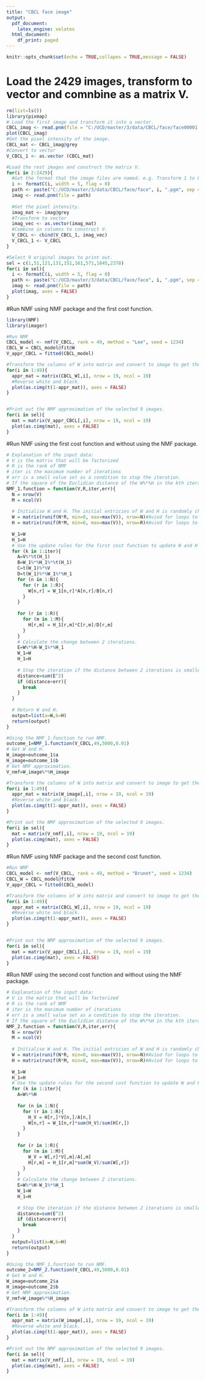 ---
title: "CBCL face image"
output:
  pdf_document:
    latex_engine: xelatex
  html_document:
    df_print: paged
---

```{r setup, include=FALSE}
knitr::opts_chunk$set(echo = TRUE,collapes = TRUE,message = FALSE)
```

# Load the 2429 images, transform to vector and comnbine as a matrix V.

```{r}
rm(list=ls())
library(pixmap)
# Load the first image and transform it into a vector.
CBCL_imag <- read.pnm(file = "C:/UCD/master/3/data/CBCL/face/face00001.pgm")
plot(CBCL_imag)
#Get the pixel intensity of the image.
CBCL_mat <- CBCL_imag@grey
#Convert to vector
V_CBCL_1 <- as.vector (CBCL_mat)

#Load the rest images and construct the matrix V.
for(i in 2:2429){
  #Get the format that the image files are named. e.g. Transform 1 to 00001, 110 to 00110.
  i <- formatC(i, width = 5, flag = 0)
  path <- paste("C:/UCD/master/3/data/CBCL/face/face", i, ".pgm", sep = "")
  imag <- read.pnm(file = path)
  
  #Get the pixel intensity.
  imag_mat <- imag@grey
  #Transform to vector
  imag_vec <- as.vector(imag_mat)
  #Combine in columns to construct V.
  V_CBCL <- cbind(V_CBCL_1, imag_vec)
  V_CBCL_1 <- V_CBCL
}

#Select 9 original images to print out.
sel = c(1,51,121,131,151,161,571,1845,2378)
for(i in sel){
  i <- formatC(i, width = 5, flag = 0)
  path <- paste("C:/UCD/master/3/data/CBCL/face/face", i, ".pgm", sep = "")
  imag <- read.pnm(file = path)
  plot(imag, axes = FALSE)
}
```

#Run NMF using NMF package and the first cost function.

```{r}
library(NMF)
library(imager)

#Run NMF
CBCL_model <- nmf(V_CBCL, rank = 49, method = "Lee", seed = 1234)
CBCL_W = CBCL_model@fit@W
V_appr_CBCL = fitted(CBCL_model)

#Transform the columns of W into matrix and convert to image to get the basic images.
for(i in 1:49){
  appr_mat = matrix(CBCL_W[,i], nrow = 19, ncol = 19)
  #Reverse white and black.
  plot(as.cimg(t(1-appr_mat)), axes = FALSE)
}


#Print out the NMF approximation of the selected 9 images.
for(i in sel){
  mat = matrix(V_appr_CBCL[,i], nrow = 19, ncol = 19)
  plot(as.cimg(mat), axes = FALSE)
}
```

#Run NMF using the first cost function and without using the NMF package.

```{r}
# Explanation of the input data:
# V is the matrix that will be factorized
# R is the rank of NMF
# iter is the maximum number of iterations
# err is a small value set as a condition to stop the iteration.
# If the square of the Euclidian distance of the W%*%H in the kth iteration and the W%*%H in the (k+1)th iteration is smaller than err, then the iteration can be stopped. 
NMF_1.function = function(V,R,iter,err){
  N = nrow(V)
  M = ncol(V)
  
  # Initialise W and H. The initial entricies of W and H is randomly chosen between 0 and the maximum entry of V.
  W = matrix(runif(N*R, min=0, max=max(V)), nrow=N)#Aviod for loops to improve calculation speed.
  H = matrix(runif(R*M, min=0, max=max(V)), nrow=R)#Aviod for loops to improve calculation speed.
  
  W_1=W
  H_1=H
  # Use the update rules for the first cost function to update W and H iteratively.
  for (k in 1:iter){
    A=V%*%t(H_1)
    B=W_1%*%H_1%*%t(H_1)
    C=t(W_1)%*%V
    D=t(W_1)%*%W_1%*%H_1
    for (n in 1:N){
      for (r in 1:R){
        W[n,r] = W_1[n,r]*A[n,r]/B[n,r]
      }
    }
    
    for (r in 1:R){
      for (m in 1:M){
        H[r,m] = H_1[r,m]*C[r,m]/D[r,m]
      }
    }
    # Calculate the change between 2 iterations.
    E=W%*%H-W_1%*%H_1
    W_1=W
    H_1=H
    
    # Stop the iteration if the distance between 2 iterations is smaller than err.
    distance=sum(E^2)
    if (distance<err){
      break
    }
  }
  
  # Return W and H.
  output=list(a=W,b=H)
  return(output)
}

#Using the NMF_1.function to run NMF.
outcome_1=NMF_1.function(V_CBCL,49,5000,0.01)
# Get W and H.
W_image=outcome_1$a
H_image=outcome_1$b
# Get NMF approximation.
V_nmf=W_image%*%H_image

#Transform the columns of W into matrix and convert to image to get the basic images.
for(i in 1:49){
  appr_mat = matrix(W_image[,i], nrow = 19, ncol = 19)
  #Reverse white and black.
  plot(as.cimg(t(1-appr_mat)), axes = FALSE)
}

#Print out the NMF approximation of the selected 9 images.
for(i in sel){
  mat = matrix(V_nmf[,i], nrow = 19, ncol = 19)
  plot(as.cimg(mat), axes = FALSE)
}
```

#Run NMF using NMF package and the second cost function.

```{r}
#Run NMF
CBCL_model <- nmf(V_CBCL, rank = 49, method = "Brunet", seed = 1234)
CBCL_W = CBCL_model@fit@W
V_appr_CBCL = fitted(CBCL_model)

#Transform the columns of W into matrix and convert to image to get the basic images.
for(i in 1:49){
  appr_mat = matrix(CBCL_W[,i], nrow = 19, ncol = 19)
  #Reverse white and black.
  plot(as.cimg(t(1-appr_mat)), axes = FALSE)
}


#Print out the NMF approximation of the selected 9 images.
for(i in sel){
  mat = matrix(V_appr_CBCL[,i], nrow = 19, ncol = 19)
  plot(as.cimg(mat), axes = FALSE)
}
```

#Run NMF using the second cost function and without using the NMF package.

```{r}
# Explanation of the input data:
# V is the matrix that will be factorized
# R is the rank of NMF
# iter is the maximum number of iterations
# err is a small value set as a condition to stop the iteration.
# If the square of the Euclidian distance of the W%*%H in the kth iteration and the W%*%H in the (k+1)th iteration is smaller than err, then the iteration can be stopped. 
NMF_2.function = function(V,R,iter,err){
  N = nrow(V)
  M = ncol(V)
  
  # Initialise W and H. The initial entricies of W and H is randomly chosen between 0 and the maximum entry of V.
  W = matrix(runif(N*R, min=0, max=max(V)), nrow=N)#Aviod for loops to improve calculation speed.
  H = matrix(runif(R*M, min=0, max=max(V)), nrow=R)#Aviod for loops to improve calculation speed.
 
  W_1=W
  H_1=H
  # Use the update rules for the second cost function to update W and H iteratively.
  for (k in 1:iter){
    A=W%*%H
  
    for (n in 1:N){
      for (r in 1:R){
        H_V = H[r,]*V[n,]/A[n,]
        W[n,r] = W_1[n,r]*sum(H_V)/sum(H[r,])
      }
    }
    
    for (r in 1:R){
      for (m in 1:M){
        W_V = W[,r]*V[,m]/A[,m]
        H[r,m] = H_1[r,m]*sum(W_V)/sum(W[,r])
      }
    }
    # Calculate the change between 2 iterations.
    E=W%*%H-W_1%*%H_1
    W_1=W
    H_1=H
    
    # Stop the iteration if the distance between 2 iterations is smaller than err.
    distance=sum(E^2)
    if (distance<err){
      break
    }
  }
  output=list(a=W,b=H)
  return(output)
}

#Using the NMF_1.function to run NMF.
outcome_2=NMF_2.function(V_CBCL,49,5000,0.01)
# Get W and H.
W_image=outcome_2$a
H_image=outcome_2$b
# Get NMF approximation.
V_nmf=W_image%*%H_image

#Transform the columns of W into matrix and convert to image to get the basic images.
for(i in 1:49){
  appr_mat = matrix(W_image[,i], nrow = 19, ncol = 19)
  #Reverse white and black.
  plot(as.cimg(t(1-appr_mat)), axes = FALSE)
}

#Print out the NMF approximation of the selected 9 images.
for(i in sel){
  mat = matrix(V_nmf[,i], nrow = 19, ncol = 19)
  plot(as.cimg(mat), axes = FALSE)
}
```

